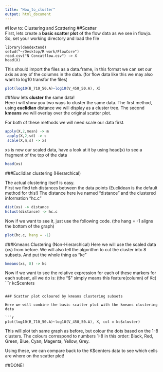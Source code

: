 ```yaml
---
title: "How_to_cluster"
output: html_document
---
```

#How to: Clustering and Scattering 
##Scatter  
First, lets create a **basic scatter plot** of the flow data as we see in flowjo. 
So, set your working directory and load the file
```rmessage
library(dendextend)
setwd("~/Desktop/R work/FlowCore")
read.csv("N Concatflow.csv") -> X
head(X)
```

This should import the files as a data.frame, in this format we can set our axis as any of the columns in the data. (for flow data like this we may also want to log10 transfor the files)

```r
plot(log10(B_710_50.A)~log10(V_450_50.A), X)
```
  
##Now lets **cluster** the same data!  
Here i will show you two ways to cluster the same data. The first method, using **euclidian** distance we will display as a cluster tree. The second **kmeans** we will overlay over the original scatter plot.  

For both of these methods we will need scale our data first.
```r
apply(X,2,mean) -> m
 apply(X,2,sd) -> s
 scale(X,m,s) -> xs
```
xs is now our scaled data, have a look at it by using head(x) to see a fragment of the top of the data
```r
head(xs)
```

###Euclidian clustering (Hierarchical)

The actual clustering itself is easy.  
First we find teh distances between the data points (Euclidean is the default method for this!) The distance here ive named "distance" and the clustered information "hc.c"
```r
dist(xs) -> distance
hclust(distance) -> hc.c
```
Now if we want to see it, just use the following code. (the hang = -1 aligns the bottom of the graph)
```r
plot(hc.c, hang = -1)
```

###Kmeans Clustering (Non-Hierarchical)
Here we will use the scaled data (xs) from before. We will also tell the algorithm to cut the cluster into 8 subsets. And put the whole thing as "kc"
```r
kmeans(xs, 8) -> kc
```
Now if we want to see the relative expression for each of these markers for each subset, all we do is: (the "$" simply means this feature(column) of Kc)
```r
kc$centers
```

### Scatter plot coloured by kmeans clustering subsets

Here we will combine the basic scatter plot with the kmeans clustering data

```r
plot(log10(B_710_50.A)~log10(V_450_50.A), X, col = kc$cluster)
```
This will plot teh same graph as before, but colour the dots based on the 1-8 clusters. The colours correspond to numbers 1-8 in this order:
Black, Red, Green, Blue, Cyan, Magenta, Yellow, Grey.

Using these, we can compare back to the K$centers data to see which cells are where on the scatter plot!

##DONE!

